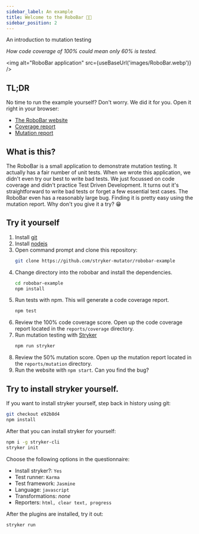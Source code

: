```yaml
---
sidebar_label: An example
title: Welcome to the RoboBar 🤖🍷
sidebar_position: 2
---
```



An introduction to mutation testing

_How code coverage of 100% could mean only 60% is tested._

<img alt="RoboBar application" src={useBaseUrl('images/RoboBar.webp')} />

## TL;DR

No time to run the example yourself? Don't worry. We did it for you. Open it right in your browser:

- [The RoboBar website](https://stryker-mutator.io/robobar-example/)
- [Coverage report](https://stryker-mutator.io/robobar-example/reports/coverage/index.html)
- [Mutation report](https://dashboard.stryker-mutator.io/reports/github.com/stryker-mutator/robobar-example/master)

## What is this?

The RoboBar is a small application to demonstrate mutation testing. It actually has a fair number of unit tests.
When we wrote this application, we didn't even try our best to write bad tests.
We just focussed on code coverage and didn't practice Test Driven Development.
It turns out it's straightforward to write bad tests or forget a few essential test cases.
The RoboBar even has a reasonably large bug. Finding it is pretty easy using the mutation report.
Why don't you give it a try? 😁

## Try it yourself

1. Install [git](https://git-scm.com)
1. Install [nodejs](https://nodejs.org/)
1. Open command prompt and clone this repository:
   ```bash
   git clone https://github.com/stryker-mutator/robobar-example
   ```
1. Change directory into the robobar and install the dependencies.
   ```bash
   cd robobar-example
   npm install
   ```
1. Run tests with npm. This will generate a code coverage report.
   ```bash
   npm test
   ```
1. Review the 100% code coverage score. Open up the code coverage report located in the `reports/coverage` directory.
1. Run mutation testing with [Stryker](https://stryker-mutator.io)
   ```bash
   npm run stryker
   ```
1. Review the 50% mutation score. Open up the mutation report located in the `reports/mutation` directory.
1. Run the website with `npm start`. Can you find the bug?

## Try to install stryker yourself.

If you want to install stryker yourself, step back in history using git:

```bash
git checkout e92b8d4
npm install
```

After that you can install stryker for yourself:

```bash
npm i -g stryker-cli
stryker init
```

Choose the following options in the questionnaire:

- Install stryker?: `Yes`
- Test runner: `Karma`
- Test framework: `Jasmine`
- Language: `javascript`
- Transformations: _none_
- Reporters: `html, clear text, progress`

After the plugins are installed, try it out:

```bash
stryker run
```
